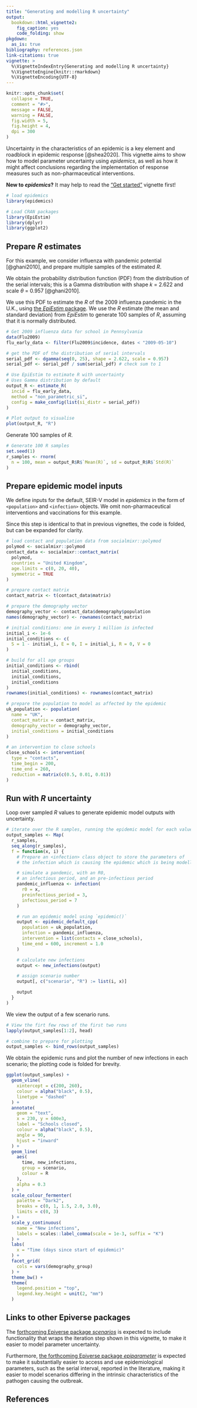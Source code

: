 ```yaml
---
title: "Generating and modelling R uncertainty"
output:
  bookdown::html_vignette2:
    fig_caption: yes
    code_folding: show
pkgdown:
  as_is: true
bibliography: references.json
link-citations: true
vignette: >
  %\VignetteIndexEntry{Generating and modelling R uncertainty}
  %\VignetteEngine{knitr::rmarkdown}
  %\VignetteEncoding{UTF-8}
---
```


```r
knitr::opts_chunk$set(
  collapse = TRUE,
  comment = "#>",
  message = FALSE,
  warning = FALSE,
  fig.width = 5,
  fig.height = 4,
  dpi = 300
)
```

Uncertainty in the characteristics of an epidemic is a key element and roadblock in epidemic response [@shea2020].
This vignette aims to show how to model parameter uncertainty using _epidemics_, as well as how it might affect conclusions regarding the implementation of response measures such as non-pharmaceutical interventions.

::: {.alert .alert-warning}
**New to _epidemics_?** It may help to read the ["Get started"](epidemics.html) vignette first!
:::

```r
# load epidemics
library(epidemics)

# Load CRAN packages
library(EpiEstim)
library(dplyr)
library(ggplot2)
```

## Prepare $R$ estimates

For this example, we consider influenza with pandemic potential [@ghani2010], and prepare multiple samples of the estimated $R$.

We obtain the probability distribution function (PDF) from the distribution of the serial intervals; this is a Gamma distribution with shape $k$ = 2.622 and scale $\theta$ = 0.957 [@ghani2010].

We use this PDF to estimate the $R$ of the 2009 influenza pandemic in the U.K., using [the _EpiEstim_ package](https://cran.r-project.org/package=EpiEstim).
We use the $R$ estimate (the mean and standard deviation) from _EpiEstim_ to generate 100 samples of $R$, assuming that it is normally distributed.

```r
# Get 2009 influenza data for school in Pennsylvania
data(Flu2009)
flu_early_data <- filter(Flu2009$incidence, dates < "2009-05-10")

# get the PDF of the distribution of serial intervals
serial_pdf <- dgamma(seq(0, 25), shape = 2.622, scale = 0.957)
serial_pdf <- serial_pdf / sum(serial_pdf) # check sum to 1

# Use EpiEstim to estimate R with uncertainty
# Uses Gamma distribution by default
output_R <- estimate_R(
  incid = flu_early_data,
  method = "non_parametric_si",
  config = make_config(list(si_distr = serial_pdf))
)

# Plot output to visualise
plot(output_R, "R")
```

Generate 100 samples of $R$.

```r
# Generate 100 R samples
set.seed(1)
r_samples <- rnorm(
  n = 100, mean = output_R$R$`Mean(R)`, sd = output_R$R$`Std(R)`
)
```

## Prepare epidemic model inputs

We define inputs for the default, SEIR-V model in _epidemics_ in the form of `<population>` and `<infection>` objects.
We omit non-pharmaceutical interventions and vaccinations for this example.

Since this step is identical to that in previous vignettes, the code is folded, but can be expanded for clarity.

```r
# load contact and population data from socialmixr::polymod
polymod <- socialmixr::polymod
contact_data <- socialmixr::contact_matrix(
  polymod,
  countries = "United Kingdom",
  age.limits = c(0, 20, 40),
  symmetric = TRUE
)

# prepare contact matrix
contact_matrix <- t(contact_data$matrix)

# prepare the demography vector
demography_vector <- contact_data$demography$population
names(demography_vector) <- rownames(contact_matrix)

# initial conditions: one in every 1 million is infected
initial_i <- 1e-6
initial_conditions <- c(
  S = 1 - initial_i, E = 0, I = initial_i, R = 0, V = 0
)

# build for all age groups
initial_conditions <- rbind(
  initial_conditions,
  initial_conditions,
  initial_conditions
)
rownames(initial_conditions) <- rownames(contact_matrix)

# prepare the population to model as affected by the epidemic
uk_population <- population(
  name = "UK",
  contact_matrix = contact_matrix,
  demography_vector = demography_vector,
  initial_conditions = initial_conditions
)

# an intervention to close schools
close_schools <- intervention(
  type = "contacts",
  time_begin = 200,
  time_end = 260,
  reduction = matrix(c(0.5, 0.01, 0.01))
)
```

## Run with $R$ uncertainty

Loop over sampled $R$ values to generate epidemic model outputs with uncertainty.

```r
# iterate over the R samples, running the epidemic model for each value of R
output_samples <- Map(
  r_samples,
  seq_along(r_samples),
  f = function(x, i) {
    # Prepare an <infection> class object to store the parameters of
    # the infection which is causing the epidemic which is being modelled.

    # simulate a pandemic, with an R0,
    # an infectious period, and an pre-infectious period
    pandemic_influenza <- infection(
      r0 = x,
      preinfectious_period = 3,
      infectious_period = 7
    )

    # run an epidemic model using `epidemic()`
    output <- epidemic_default_cpp(
      population = uk_population,
      infection = pandemic_influenza,
      intervention = list(contacts = close_schools),
      time_end = 600, increment = 1.0
    )

    # calculate new infections
    output <- new_infections(output)

    # assign scenario number
    output[, c("scenario", "R") := list(i, x)]

    output
  }
)
```

We view the output of a few scenario runs.

```r
# View the firt few rows of the first two runs
lapply(output_samples[1:2], head)

# combine to prepare for plotting
output_samples <- bind_rows(output_samples)
```


We obtain the epidemic runs and plot the number of new infections in each scenario; the plotting code is folded for brevity.

```r
ggplot(output_samples) +
  geom_vline(
    xintercept = c(200, 260),
    colour = alpha("black", 0.5),
    linetype = "dashed"
  ) +
  annotate(
    geom = "text",
    x = 230, y = 600e3,
    label = "Schools closed",
    colour = alpha("black", 0.5),
    angle = 90,
    hjust = "inward"
  ) +
  geom_line(
    aes(
      time, new_infections,
      group = scenario,
      colour = R
    ),
    alpha = 0.3
  ) +
  scale_colour_fermenter(
    palette = "Dark2",
    breaks = c(0, 1, 1.5, 2.0, 3.0),
    limits = c(0, 3)
  ) +
  scale_y_continuous(
    name = "New infections",
    labels = scales::label_comma(scale = 1e-3, suffix = "K")
  ) +
  labs(
    x = "Time (days since start of epidemic)"
  ) +
  facet_grid(
    cols = vars(demography_group)
  ) +
  theme_bw() +
  theme(
    legend.position = "top",
    legend.key.height = unit(2, "mm")
  )
```

## Links to other Epiverse packages

The [forthcoming Epiverse package _scenarios_](https://epiverse-trace.github.io/scenarios/) is expected to include functionality that wraps the iteration step shown in this vignette, to make it easier to model parameter uncertainty.

Furthermore, [the forthcoming Epiverse package _epiparameter_](https://epiverse-trace.github.io/epiparameter/) is expected to make it substantially easier to access and use epidemiological parameters, such as the serial interval, reported in the literature, making it easier to model scenarios differing in the intrinsic characteristics of the pathogen causing the outbreak.

## References
